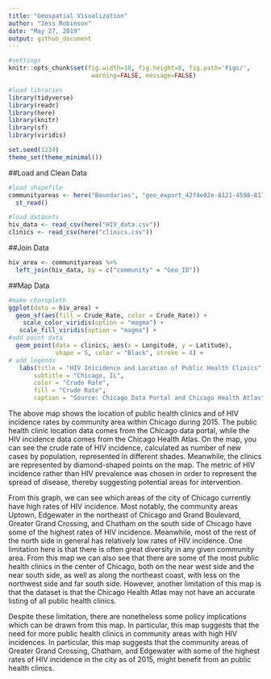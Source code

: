 ```yaml
---
title: "Geospatial Visualization"
author: "Jess Robinson"
date: "May 27, 2019"
output: github_document
---
```


```r
#settings
knitr::opts_chunk$set(fig.width=10, fig.height=8, fig.path='Figs/',
                       warning=FALSE, message=FALSE)
```

```r
#load libraries
library(tidyverse)
library(readr)
library(here)
library(knitr)
library(sf)
library(viridis)

set.seed(1234)
theme_set(theme_minimal())
```

##Load and Clean Data
```r
#load shapefile
communityareas <- here("Boundaries", "geo_export_42f4e02e-8121-4598-8172-df4c6ef9896c.shp") %>%
  st_read()

#load datasets
hiv_data <- read_csv(here("HIV_data.csv"))
clinics <- read_csv(here("clinics.csv"))
```

##Join Data
```r
hiv_area <- communityareas %>%
  left_join(hiv_data, by = c("community" = "Geo_ID"))
```

##Map Data
```r
#make choropleth
ggplot(data = hiv_area) + 
  geom_sf(aes(fill = Crude_Rate, color = Crude_Rate)) +
    scale_color_viridis(option = "magma") + 
   scale_fill_viridis(option = "magma") + 
#add point data
  geom_point(data = clinics, aes(x = Longitude, y = Latitude), 
             shape = 5, color = "Black", stroke = 4) + 
# add legends 
   labs(title = "HIV Inicidence and Location of Public Health Clinics",
       subtitle = "Chicago, IL",
       color = "Crude Rate", 
       fill = "Crude Rate",
       caption = "Source: Chicago Data Portal and Chicago Health Atlas")

```

The above map shows the location of public health clinics and of HIV incidence rates by community area within Chicago during 2015. The public health clinic location data comes from the Chicago data portal, while the HIV incidence data comes from the Chicago Health Atlas. On the map, you can see the crude rate of HIV incidence, calculated as number of new cases by population, represented in different shades. Meanwhile, the clinics are represented by diamond-shaped points on the map.  The metric of HIV incidence rather than HIV prevalence was chosen in order to represent the spread of disease, thereby suggesting potential areas for intervention. 


From this graph, we can see which areas of the city of Chicago currently have high rates of HIV incidence. Most notably, the community areas Uptown, Edgewater in the northeast of Chicago and Grand Boulevard, Greater Grand Crossing, and Chatham on the south side of Chicago have some of the highest rates of HIV incidence. Meanwhile, most of the rest of the north side in general has relatively low rates of HIV incidence. One limitation here is that there is often great diversity in any given community area. From this map we can also see that there are some of the most public health clinics in the center of Chicago, both on the near west side and the near south side, as well as along the northeast coast, with less on the northwest side and far south side. However, another limitation of this map is that the dataset is that the Chicago Health Atlas may not have an accurate listing of all public health clinics. 


Despite these limitation, there are nonetheless some policy implications which can be drawn from this map. In particular, this map suggests that the need for more public health clinics in community areas with high HIV incidences. In particular, this map suggests that the community areas of Greater Grand Crossing, Chatham, and Edgewater with some of the highest rates of HIV incidence in the city as of 2015, might benefit from an public health clinics.